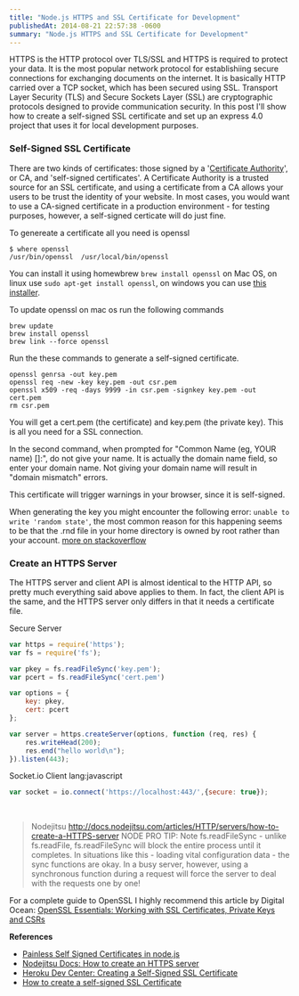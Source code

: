 ```yaml
---
title: "Node.js HTTPS and SSL Certificate for Development"
publishedAt: 2014-08-21 22:57:38 -0600
summary: "Node.js HTTPS and SSL Certificate for Development"
---
```


HTTPS is the HTTP protocol over TLS/SSL and HTTPS is required to protect your data. It is the most popular network protocol for establishiing secure connections for exchanging documents on the internet. It is basically HTTP carried over a TCP socket, which has been secured using SSL. Transport Layer Security (TLS) and Secure Sockets Layer (SSL) are cryptographic protocols designed to provide communication security. In this post I'll show how to create a self-signed SSL certificate and set up an express 4.0 project that uses it for local development purposes.

### Self-Signed SSL Certificate

There are two kinds of certificates: those signed by a '[Certificate Authority](http://en.wikipedia.org/wiki/Certificate_authority)', or CA, and 'self-signed certificates'. A Certificate Authority is a trusted source for an SSL certificate, and using a certificate from a CA allows your users to be trust the identity of your website. In most cases, you would want to use a CA-signed certificate in a production environment - for testing purposes, however, a self-signed certicate will do just fine.

To genereate a certificate all you need is openssl

```
$ where openssl
/usr/bin/openssl  /usr/local/bin/openssl
```

You can install it using homewbrew `brew install openssl` on Mac OS, on linux use `sudo apt-get install openssl`, on windows you can use [this installer](http://gnuwin32.sourceforge.net/packages/openssl.htm).

To update openssl on mac os run the following commands
```
brew update
brew install openssl
brew link --force openssl
```

Run the these commands to generate a self-signed certificate.

```
openssl genrsa -out key.pem
openssl req -new -key key.pem -out csr.pem
openssl x509 -req -days 9999 -in csr.pem -signkey key.pem -out cert.pem
rm csr.pem
```

You will get a cert.pem (the certificate) and key.pem (the private key). This is all you need for a SSL connection.

In the second command, when prompted for "Common Name (eg, YOUR name) []:", do not give your name. It is actually the domain name field, so enter your domain name. Not giving your domain name will result in "domain mismatch" errors.

This certificate will trigger warnings in your browser, since it is self-signed.

When generating the key you might encounter the following error: `unable to write 'random state'`, the most common reason for this happening seems to be that the .rnd file in your home directory is owned by root rather than your account. [more on stackoverflow](http://stackoverflow.com/questions/94445/using-openssl-what-does-unable-to-write-random-state-mean)   


### Create an HTTPS Server

The HTTPS server and client API is almost identical to the HTTP API, so pretty much everything said above applies to them. In fact, the client API is the same, and the HTTPS server only differs in that it needs a certificate file.

Secure Server
```js
var https = require('https');
var fs = require('fs');

var pkey = fs.readFileSync('key.pem');
var pcert = fs.readFileSync('cert.pem')

var options = {
    key: pkey,
    cert: pcert
};

var server = https.createServer(options, function (req, res) {
    res.writeHead(200);
    res.end("hello world\n");
}).listen(443);
```


Socket.io Client lang:javascript
```js
var socket = io.connect('https://localhost:443/',{secure: true});
```

&nbsp;   

> Nodejitsu http://docs.nodejitsu.com/articles/HTTP/servers/how-to-create-a-HTTPS-server 
> NODE PRO TIP: Note fs.readFileSync - unlike fs.readFile, fs.readFileSync will block the entire process until it completes. In situations like this - loading vital configuration data - the sync functions are okay. In a busy server, however, using a synchronous function during a request will force the server to deal with the requests one by one!

For a complete guide to OpenSSL I highly recommend this article by Digital Ocean: [OpenSSL Essentials: Working with SSL Certificates, Private Keys and CSRs](https://www.digitalocean.com/community/tutorials/openssl-essentials-working-with-ssl-certificates-private-keys-and-csrs)


__References__   
 - [Painless Self Signed Certificates in node.js ](https://github.com/coolaj86/node-ssl-root-cas/wiki/Painless-Self-Signed-Certificates-in-node.js)   
 - [Nodejitsu Docs: How to create an HTTPS server](http://docs.nodejitsu.com/articles/HTTP/servers/how-to-create-a-HTTPS-server)    
 - [Heroku Dev Center: Creating a Self-Signed SSL Certificate](https://devcenter.heroku.com/articles/ssl-certificate-self)         
 - [How to create a self-signed SSL Certificate](http://www.akadia.com/services/ssh_test_certificate.html)
